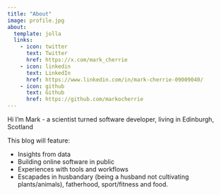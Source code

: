 ```yaml
---
title: "About"
image: profile.jpg
about:
  template: jolla
  links:
    - icon: twitter
      text: Twitter
      href: https://x.com/mark_cherrie
    - icon: linkedin
      text: LinkedIn
      href: https://www.linkedin.com/in/mark-cherrie-09009040/
    - icon: github
      text: Github
      href: https://github.com/markocherrie
---
```


Hi I'm Mark - a scientist turned software developer, living in Edinburgh, Scotland

This blog will feature:

* Insights from data
* Building online software in public
* Experiences with tools and workflows 
* Escapades in husbandary (being a husband not cultivating plants/animals), fatherhood, sport/fitness and food. 
